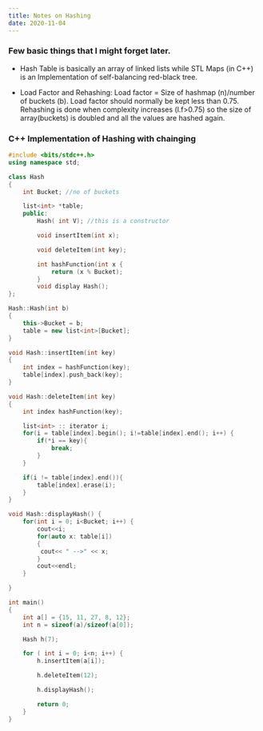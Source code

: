 ```yaml
---
title: Notes on Hashing
date: 2020-11-04
---
```


### Few basic things that I might forget later.

* Hash Table is basically an array of linked lists while STL Maps (in C++) is an Implementation
of self-balancing red-black tree.

* Load Factor and Rehashing: Load factor = Size of hashmap (n)/number of buckets (b). Load factor should normally be
kept less than 0.75. Rehashing is done when complexity increases (l.f>0.75)
so the size of array(buckets) is doubled and all the values are hashed again.

### C++ Implementation of Hashing with chainging

```cpp
#include <bits/stdc++.h>
using namespace std;

class Hash
{
    int Bucket; //no of buckets

    list<int> *table;
    public:
        Hash( int V); //this is a constructor

        void insertItem(int x);

        void deleteItem(int key);

        int hashFunction(int x {
            return (x % Bucket);
        }
        void display Hash();
};

Hash::Hash(int b)
{
    this->Bucket = b;
    table = new list<int>[Bucket];
}

void Hash::insertItem(int key)
{
    int index = hashFunction(key);
    table[index].push_back(key);
}

void Hash::deleteItem(int key)
{
    int index hashFunction(key);

    list<int> :: iterator i;
    for(i = table[index].begin(); i!=table[index].end(); i++) {
        if(*i == key){
            break;
        }
    }

    if(i != table[index].end()){
        table[index].erase(i);
    }
}

void Hash::displayHash() {
    for(int i = 0; i<Bucket; i++) {
        cout<<i;
        for(auto x: table[i])
        {
         cout<< " -->" << x;
        }
        cout<<endl;
    }

}

int main()
{
    int a[] = {15, 11, 27, 8, 12};
    int n = sizeof(a)/sizeof(a[0]);

    Hash h(7);

    for ( int i = 0; i<n; i++) {
        h.insertItem(a[i]);

        h.deleteItem(12);

        h.displayHash();

        return 0;
    }
}
```